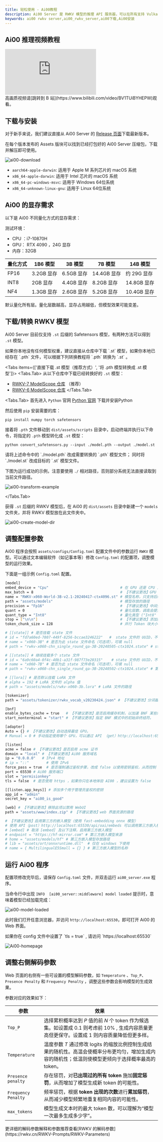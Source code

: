 ```yaml
---
title: 轻松使用 - Ai00教程
description: Ai00 Server 是 RWKV 模型的推理 API 服务器，可以在所有支持 Vulkan 的 GPU 上运行，支持大部分 NVIDIA、AMD、Intel 的显卡（包括集成显卡）。
keywords: ai00 rwkv server,ai00_rwkv_server,ai00下载,Ai00安装
---
```



## Ai00 推理视频教程

<div className="iframe-container">
 <iframe 
 src="https://player.bilibili.com/player.html?isOutside=true&aid=113605173381576&bvid=BV1TUiBYHEPW&cid=27207730714&poster=1&p=0&high_quality=1&autoplay=0"
 scrolling="no"
 frameBorder="0"
 allowfullscreen={true}
 sandbox="allow-top-navigation allow-same-origin allow-forms allow-scripts"
>
</iframe>
</div>
<Callout type="info" emoji="ℹ️">
高画质视频请[跳转到 B 站](https://www.bilibili.com/video/BV1TUiBYHEPW)观看。
</Callout>

## 下载与安装

对于新手来说，我们建议直接从 Ai00 Server 的 [Release 页面](https://github.com/Ai00-X/ai00_server/releases)下载最新版本。

在每个版本发布的 Assets 版块可以找到已经打包好的 Ai00 Server 压缩包，下载并解压即可使用。

![ai00-download](./imgs/ai00-download.png)

* `aarch64-apple-darwin`: 适用于 Apple M 系列芯片的 macOS 系统
* `x86_64-apple-darwin`: 适用于 Intel 芯片的 macOS 系统
* `x86_64-pc-windows-msvc`: 适用于 Windows 64位系统
* `x86_64-unknown-linux-gnu`: 适用于 Linux 64位系统

## Ai00 的显存需求

以下是 Ai00 不同量化方式的显存需求：

<Callout type="info" emoji="ℹ️">
测试环境：

- CPU ：i7-10870H
- GPU： RTX 4090 ，24G 显存
- 内存：32GB
</Callout>

| 量化方式 | 1B6 模型 | 3B 模型 | 7B 模型 | 14B 模型 |
| --- | --- | --- | --- | --- |
| FP16 | 3.2GB 显存 | 6.5GB 显存 | 14.4GB 显存 | 约 29G 显存 |
| INT8 | 2GB 显存 | 4.4GB 显存 | 8.2GB 显存 | 14.8GB 显存 |
| NF4 | 1.3GB 显存 | 2.6GB 显存 | 5.2GB 显存 | 10.4GB 显存 |

<Callout type="warning" emoji="⚠️">
默认量化所有层。量化层数越高，显存占用越低，但模型效果可能变差。
</Callout>

## 下载/转换 RWKV 模型

Ai00 Server 目前仅支持 `.st` 后缀的 Safetensors 模型，有两种方法可以得到 `.st` 模型。

<Callout type="info" emoji="ℹ️">
如果你本地没有任何模型权重，建议直接从仓库中下载 `.st` 模型，如果你本地已经存在 `.pth` 文件，可以根据下列转换教程将 `.pth` 转换为 `.st` 。

</Callout>

<Tabs items={['直接下载 .st 模型（推荐方式）', '将 .pth 模型转换成 .st 模型']}>
<Tabs.Tab>
从以下仓库中下载已经转换好的 `.st` 模型：

- [RWKV-7 ModelScope 仓库](https://modelscope.cn/models/shoumenchougou/RWKV-7-World-ST/files) （推荐）
- [RWKV-6 ModelScope 仓库](https://modelscope.cn/models/shoumenchougou/RWKV-6-World-ST/files)
</Tabs.Tab>

<Tabs.Tab>
首先进入 `Python` 官网 [Python 官网](https://www.python.org) 下载并安装Python

然后使用 `pip` 安装需要的库：
```
pip install numpy torch safetensors
```

接着将 `.pth` 文件移动到 `dist/assets/scripts` 目录中，启动终端并执行以下命令，将指定的 `.pth` 模型转化成 `.st` 模型：
```
python convert_safetensors.py --input ./model.pth --output ./model.st
```
<Callout type="info" emoji="ℹ️">
请将上述命令中的 `./model.pth` 改成需要转换的 `.pth` 模型文件；  
同时将 `./model.st` 改成目标的 `.st` 模型文件。
</Callout>

下图为运行成功的示例，注意要使用 `./` 相对路径，否则部分系统无法直接读取到当前文件路径。

![ai00-transform-example](./imgs/ai00-transform-example.png) 


</Tabs.Tab>
</Tabs>

获得 `.st` 后缀的 RWKV 模型后，在 Ai00 的 `dist/assets` 目录中新建一个 `models` 文件夹，并将 RWKV 模型放在此文件夹中。

![ai00-create-model-dir](./imgs/ai00-create-model-dir.png) 

## 调整配置参数

Ai00 程序会按照 `assets/configs/Config.toml` 配置文件中的参数运行 `RWKV` 模型。可以通过文本编辑软件（如记事本等）修改 `Config.toml` 的配置项，调整模型的运行效果。

下面是一组示例 `Config.toml` 配置。

``` bash copy
[model]
embed_device = "Cpu"                                 # 在 GPU 还是 CPU 上放置模型的 Embed 矩阵
max_batch = 8                                        # 【不建议更改】GPU 上缓存的最大批次
name = "RWKV-x060-World-3B-v2.1-20240417-ctx4096.st" # 模型名称，只支持后缀 .st 格式模型，请下载转换好的模型或自行转换
path = "assets/models"                               # 模型存放的路径
precision = "Fp16"                                   # 【不建议更改】中间张量精度 ("Fp16" or "Fp32")，Fp32 精度更高但速度更慢
quant = 0                                            # 量化层数，调高会提升效率，但可能损失精度，使模型效果变差
quant_type = "Int8"                                  # 量化类型 ("Int8" 或 "NF4")，Int 8 效果比 NF4 好，但需要更多显存
stop = ["\n\n"]                                      # 【不建议更改】添加额外的生成停止词
token_chunk_size = 128                               # 并行 Token 块大小，范围 32-128，显卡越牛逼这个数调越大（64 或 128）

# [[state]] # 是否挂载 state 文件
# id = "fd7a60ed-7807-449f-8256-bccae3246222"   #  state 文件的 UUID，不指定则随机分配 
# name = "x060-3B" # 是否为此 state 文件命名（可选项），可填 null
# path = "rwkv-x060-chn_single_round_qa-3B-20240505-ctx1024.state" # state 文件的路径，存放于 assets/models 目录下可填文件名称

# [[state]] # 继续挂载多个 state 文件
# id = "6a9c60a4-0f4c-40b1-a31f-987f73e20315"    # state 文件的 UUID，不指定则随机分配 
# name = "x060-7B" # 是否为此 state 文件命名（可选项），可填 null
# path = "rwkv-x060-chn_single_round_qa-3B-20240502-ctx1024.state" # 第二个 state 文件的路径，存放于 assets/models 目录下可填文件名称

# [[lora]] # 是否默认挂载 LoRA 文件
# alpha = 192 # LoRA 文件的 alpha 值
# path = "assets/models/rwkv-x060-3b.lora" # LoRA 文件的路径

[tokenizer]
path = "assets/tokenizer/rwkv_vocab_v20230424.json" # 【不建议更改】分词器路径

[bnf]
enable_bytes_cache = true   # 【不建议更改】是否启用缓存机制，以加速 BNF 某些短模式（schemas）的展开过程。
start_nonterminal = "start" # 【不建议更改】指定 BNF 模式中的初始非终结符。

[adapter]
Auto = {} # 【不建议更改】自动选择最佳 GPU。
# Manual = 0 # 手动指定使用哪个 GPU，可以通过 API （get）http://localhost:65530/api/adapters 获取可用的 GPU 列表

[listen]
acme = false # 【不建议更改】是否启用 acme 证书
domain = "local" # 【不建议更改】Ai00 服务域名
ip = "0.0.0.0"   # IPv4 地址
# ip = "::"        # 使用 IPv6
force_pass = true  # 是否强制通过鉴权步骤，改成 false 以使用密钥鉴权，从而控制 admin 系列 API 的访问权限
port = 65530 # Ai00 服务端口
slot = "permisionkey" 
tls = false  # 是否使用 https ，如果你只在本地体验 AI00 ，建议设置为 false

[[listen.app_keys]] # 添加多个用于管理员鉴权的密钥
app_id = "admin"
secret_key = "ai00_is_good"

[web] # 【不建议更改】移除此项以禁用 WebUI
path = "assets/www/index.zip" # 【不建议更改】web 界面资源的路径

# 【不建议更改】启用第三方的嵌入模型（使用 fast-embedding onnx 模型）
# 使用 API（post）http://localhost:65530/api/oai/embeds 可以调用第三方嵌入模型进行 embedding 操作
# [embed] # 取消 [embed] 及以下注释，启用第三方嵌入模型
# endpoint = "https://hf-mirror.com" # 第三方嵌入模型来源
# home = "assets/models/hf" # 第三方嵌入模型存放路径
# lib = "assets/ort/onnxruntime.dll"  # 仅在 windows 下使用
# name = { MultilingualE5Small = {} } # 第三方嵌入模型的名称
```

## 运行 Ai00 程序

配置项修改完毕后，请保存 `Config.toml` 文件，并双击运行 `ai00_server.exe` 程序。

当命令行中出现 `INFO  [ai00_server::middleware] model loaded` 提示时，意味着模型已经加载完成：

![ai00-model-loaded](./imgs/ai00-model-loaded.png)

此时我们打开任意浏览器，并访问 `http://localhost:65530`，即可打开 Ai00 的 Web 界面。

<Callout type="warning" emoji="⚠️">
如果你在 config 文件中设置了 `tls = true` , 请访问 `https://localhost:65530` 
</Callout>

![Ai00-homepage](./imgs/Ai00-homepage.png)


## 调整右侧解码参数

Web 页面的右侧有一些可设置的模型解码参数，如 `Temperature` 、`Top_P`、`Presence Penalty` 和 `Frequency Penalty` ，调整这些参数会影响模型的生成效果。

参数对应的效果如下：

| 参数                | 效果                                                                                                                                                            |
| ------------------- | --------------------------------------------------------------------------------------------------------------------------------------------------------------- |
| `Top_P`             | 选择累积概率达到 $P$ 值的前 $N$ 个 token 作为候选集。如设置成 0.1 则考虑前 10% , 生成内容质量更高但更保守。设置成 1 则内容质量降低但更多样。 |
| `Temperature`       | 温度参数 $T$ 通过修改 logits 的缩放比例控制生成结果的随机性。高温会使概率分布更均匀，增加生成内容的随机性；低温则使模型更倾向于选择概率最高的 token。                                                                              |
| `Presence penalty`  | 存在惩罚，对**已出现过的所有 token** 施加**固定惩罚**，从而增加了模型生成新 token 的可能性。                                                                 |
| `Frequency Penalty` | 频率惩罚，根据 **token 出现的次数**进行**累加惩罚**，从而减少模型频繁地重复相同内容的可能性。 |
| `max_tokens`        | 模型生成文本时的最大 token 数，可以理解为“模型一次最多生成多少字”。                                                                 |

<Callout type="info" emoji="ℹ️">
更详细的解码参数解释和参数推荐查看[RWKV 的解码参数](https://rwkv.cn/RWKV-Prompts/RWKV-Parameters)
</Callout>

